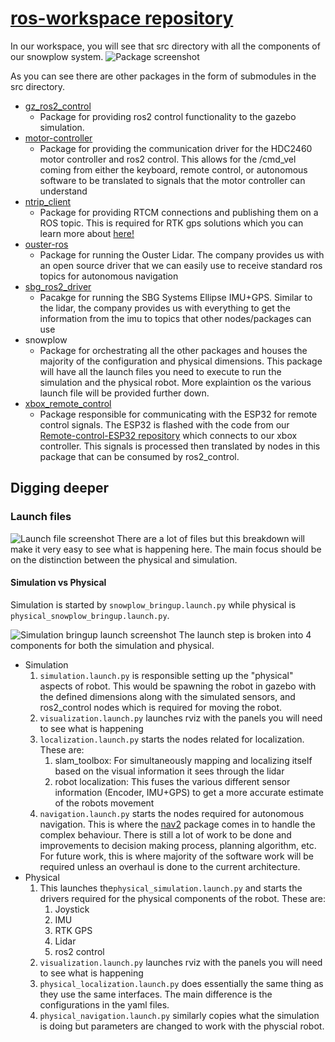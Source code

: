 
# [ros-workspace repository](https://github.com/SEG4910-Capstone/ros-workspace/)
In our workspace, you will see that src directory with all the components of our snowplow system.
![Package screenshot](/Github_1.png)

As you can see there are other packages in the form of submodules in the src directory.
- [gz_ros2_control](https://github.com/ros-controls/gz_ros2_control/tree/humble)
    - Package for providing ros2 control functionality to the gazebo simulation. 
- [motor-controller](https://github.com/SEG4910-Capstone/motor-controller)
    - Package for providing the communication driver for the HDC2460 motor controller and ros2 control. 
	This allows for the /cmd_vel coming from either the keyboard, remote control, or autonomous software to be translated
    to signals that the motor controller can understand
- [ntrip_client](https://github.com/LORD-MicroStrain/ntrip_client/tree/ros2)
    - Package for providing RTCM connections and publishing them on a ROS topic.
    This is required for RTK gps solutions which you can learn more about [here!](https://learn.sparkfun.com/tutorials/what-is-gps-rtk/all#real-time-kinematics)
- [ouster-ros](https://github.com/ouster-lidar/ouster-ros/tree/ros2)
    - Package for running the Ouster Lidar. 
    The company provides us with an open source driver that we can easily use to receive standard ros topics for autonomous navigation
- [sbg_ros2_driver](https://github.com/SBG-Systems/sbg_ros2_driver/tree/master)
    - Pacakge for running the SBG Systems Ellipse IMU+GPS.
    Similar to the lidar, the company provides us with everything to get the information from the imu to topics that other nodes/packages can use
- snowplow
    - Package for orchestrating all the other packages and houses the majority of the configuration and physical dimensions.
    This package will have all the launch files you need to execute to run the simulation and the physical robot. More explaintion os
    the various launch file will be provided further down.
- [xbox_remote_control](https://github.com/SEG4910-Capstone/xbox_remote_control/tree/main)
    - Package responsible for communicating with the ESP32 for remote control signals.
    The ESP32 is flashed with the code from our [Remote-control-ESP32 repository](https://github.com/uOttawaCAV/Remote-control-ESP32) which
    connects to our xbox controller. This signals is processed then translated by nodes in this package that can be consumed by ros2_control.

## Digging deeper
### Launch files
![Launch file screenshot](/Github_launch.PNG)
There are a lot of files but this breakdown will make it very easy to see what is happening here. The main focus should be on the distinction
between the physical and simulation.
#### Simulation vs Physical
Simulation is started by ```snowplow_bringup.launch.py```  while physical is ```physical_snowplow_bringup.launch.py```.

![Simulation bringup launch screenshot](/Github_sim_launch.PNG)
The launch step is broken into 4 components for both the simulation and physical.

- Simulation
    1. `simulation.launch.py` is responsible setting up the "physical" aspects of
    robot. This would be spawning the robot in gazebo with the defined dimensions along with the simulated sensors, and ros2_control nodes which
    is required for moving the robot. 
    2. `visualization.launch.py` launches rviz with the panels you will need to see what is happening
    3. `localization.launch.py` starts the nodes related for localization. These are:
        1. slam_toolbox: For simultaneously mapping and localizing itself based on the visual information it sees through the lidar
        2. robot localization: This fuses the various different sensor information (Encoder, IMU+GPS) to get a more accurate estimate
        of the robots movement 
    4. `navigation.launch.py` starts the nodes required for autonomous navigation. This is where the [nav2](https://docs.nav2.org/) package comes in
    to handle the complex behaviour. There is still a lot of work to be done and improvements to decision making process, planning algorithm, etc. For
    future work, this is where majority of the software work will be required unless an overhaul is done to the current architecture.
- Physical
    1. This launches the`physical_simulation.launch.py` and starts the drivers required for the physical components of the robot.
        These are:
        1. Joystick
        2. IMU 
        3. RTK GPS
        4. Lidar
        5. ros2 control
    2. `visualization.launch.py` launches rviz with the panels you will need to see what is happening
    3. `physical_localization.launch.py` does essentially the same thing as they use the same interfaces. The main difference is the configurations
    in the yaml files. 
    4. `physical_navigation.launch.py` similarly copies what the simulation is doing but parameters are changed to work with the physcial robot.

